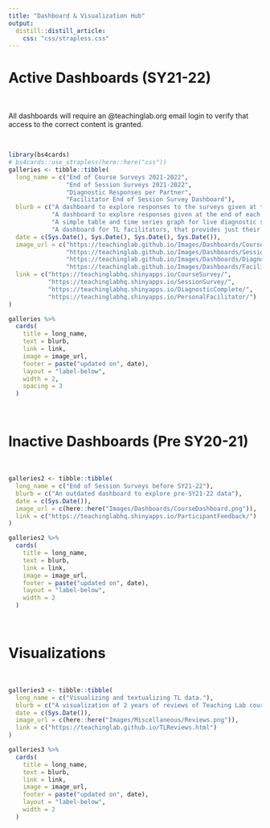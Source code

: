 ```yaml
---
title: "Dashboard & Visualization Hub"
output: 
  distill::distill_article:
    css: "css/strapless.css"
---
```


<base target="_blank"/>

# Active Dashboards (SY21-22)

<br>

All dashboards will require an @teachinglab.org email login to verify that access to the correct content is granted.

<br>

```r
library(bs4cards)
# bs4cards::use_strapless(here::here("css"))
galleries <- tibble::tibble(
  long_name = c("End of Course Surveys 2021-2022", 
                "End of Session Surveys 2021-2022",
                "Diagnostic Responses per Partner", 
                "Facilitator End of Session Survey Dashboard"),
  blurb = c("A dashboard to explore responses to the surveys given at the end of courses.", 
            "A dashboard to explore responses given at the end of each survey for full time TL employees.", 
            "A simple table and time series graph for live diagnostic survey responses per partner.", 
            "A dashboard for TL facilitators, that provides just their indiviudal data based on email login."),
  date = c(Sys.Date(), Sys.Date(), Sys.Date(), Sys.Date()),
  image_url = c("https://teachinglab.github.io/Images/Dashboards/CourseDashboard.png",
                "https://teachinglab.github.io/Images/Dashboards/SessionDashboard.png",
                "https://teachinglab.github.io/Images/Dashboards/DiagnosticResponses.png",
                "https://teachinglab.github.io/Images/Dashboards/FacilitatorPersonalDashboard.png"),
  link = c("https://teachinglabhq.shinyapps.io/CourseSurvey/",
           "https://teachinglabhq.shinyapps.io/SessionSurvey/",
           "https://teachinglabhq.shinyapps.io/DiagnosticComplete/",
           "https://teachinglabhq.shinyapps.io/PersonalFacilitator/")
)

galleries %>% 
  cards(
    title = long_name,
    text = blurb,
    link = link,
    image = image_url,
    footer = paste("updated on", date),
    layout = "label-below", 
    width = 2, 
    spacing = 3
  )
```


<br>

# Inactive Dashboards (Pre SY20-21)

<br>

```r
galleries2 <- tibble::tibble(
  long_name = c("End of Session Surveys before SY21-22"),
  blurb = c("An outdated dashboard to explore pre-SY21-22 data"),
  date = c(Sys.Date()),
  image_url = c(here::here("Images/Dashboards/CourseDashboard.png")),
  link = c("https://teachinglabhq.shinyapps.io/ParticipantFeedback/")
)

galleries2 %>% 
  cards(
    title = long_name,
    text = blurb,
    link = link,
    image = image_url,
    footer = paste("updated on", date),
    layout = "label-below", 
    width = 2
  )
```

<br>

# Visualizations

<br>

```r
galleries3 <- tibble::tibble(
  long_name = c("Visualizing and textualizing TL data."),
  blurb = c("A visualization of 2 years of reviews of Teaching Lab courses by type of content."),
  date = c(Sys.Date()),
  image_url = c(here::here("Images/Miscellaneous/Reviews.png")),
  link = c("https://teachinglab.github.io/TLReviews.html")
)

galleries3 %>% 
  cards(
    title = long_name,
    text = blurb,
    link = link,
    image = image_url,
    footer = paste("updated on", date),
    layout = "label-below", 
    width = 2
  )
```

